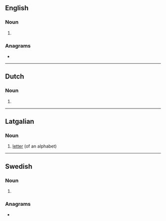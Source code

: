 {{also|Liters}}
==English==

===Noun===
{{head|en|noun form}}

# {{plural of|en|liter}}

===Anagrams===
* {{anagrams|en|a=eilrst|Lister|Sitler|lister|litres|relist|tilers|triels}}

----

==Dutch==

===Noun===
{{head|nl|noun plural form}}

# {{plural of|nl|liter}}

----

==Latgalian==

===Noun===
{{head|ltg|noun|g=m}}

# [[letter]] (of an alphabet)

----

==Swedish==

===Noun===
{{head|sv|noun form}}

# {{sv-noun-form-indef-gen|liter}}

===Anagrams===
* {{anagrams|sv|a=eilrst|lister|sliter|steril}}